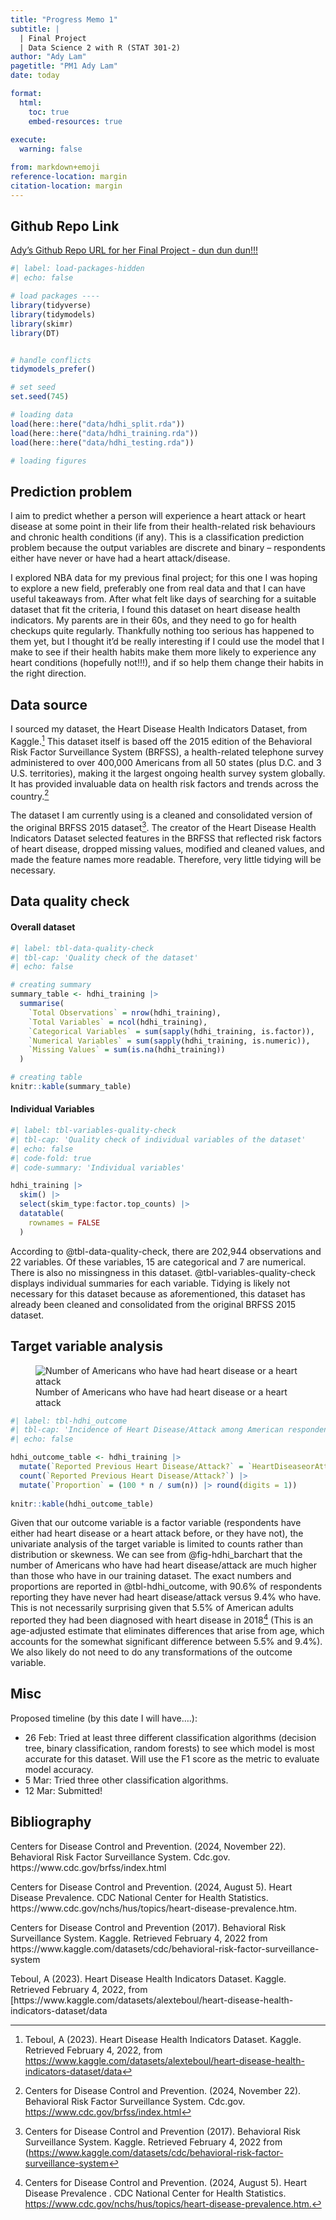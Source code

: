 ```yaml
---
title: "Progress Memo 1"
subtitle: |
  | Final Project 
  | Data Science 2 with R (STAT 301-2)
author: "Ady Lam"
pagetitle: "PM1 Ady Lam"
date: today

format:
  html:
    toc: true
    embed-resources: true
    
execute:
  warning: false

from: markdown+emoji 
reference-location: margin
citation-location: margin
---
```


::: {.callout-tip icon=false}

## Github Repo Link
[Ady's Github Repo URL for her Final Project - dun dun dun!!!](https://github.com/stat301-2-2025-winter/final-project-2-adylam00.git)

:::


```r
#| label: load-packages-hidden
#| echo: false

# load packages ----
library(tidyverse)
library(tidymodels)
library(skimr)
library(DT)


# handle conflicts
tidymodels_prefer()

# set seed
set.seed(745)

# loading data
load(here::here("data/hdhi_split.rda"))
load(here::here("data/hdhi_training.rda"))
load(here::here("data/hdhi_testing.rda"))

# loading figures

```
## Prediction problem
I aim to predict whether a person will experience a heart attack or heart disease at some point in their life from their health-related risk behaviours and chronic health conditions (if any). This is a classification prediction problem because the output variables are discrete and binary – respondents either have never or have had a heart attack/disease.

I explored NBA data for my previous final project; for this one I was hoping to explore a new field, preferably one from real data and that I can have useful takeaways from. After what felt like days of searching for a suitable dataset that fit the criteria, I found this dataset on heart disease health indicators. My parents are in their 60s, and they need to go for health checkups quite regularly. Thankfully nothing too serious has happened to them yet, but I thought it'd be really interesting if I could use the model that I make to see if their health habits make them more likely to experience any heart conditions (hopefully not!!!), and if so help them change their habits in the right direction. 


## Data source

I sourced my dataset, the Heart Disease Health Indicators Dataset, from Kaggle.^[Teboul, A (2023). Heart Disease Health Indicators Dataset. Kaggle. Retrieved February 4, 2022, from [https://www.kaggle.com/datasets/alexteboul/heart-disease-health-indicators-dataset/data](https://www.kaggle.com/datasets/alexteboul/heart-disease-health-indicators-dataset/data)] This dataset itself is based off the 2015 edition of the Behavioral Risk Factor Surveillance System (BRFSS), a health-related telephone survey administered to over 400,000 Americans from all 50 states (plus D.C. and 3 U.S. territories), making it the largest ongoing health survey system globally. It has provided invaluable data on health risk factors and trends across the country.^[Centers for Disease Control and Prevention. (2024, November 22). Behavioral Risk Factor Surveillance System. Cdc.gov. [https://www.cdc.gov/brfss/index.html](https://www.cdc.gov/brfss/index.html)]

The dataset I am currently using is a cleaned and consolidated version of the original BRFSS 2015 dataset^[Centers for Disease Control and Prevention (2017). Behavioral Risk Surveillance System. Kaggle. Retrieved February 4, 2022 from ([https://www.kaggle.com/datasets/cdc/behavioral-risk-factor-surveillance-system](https://www.kaggle.com/datasets/cdc/behavioral-risk-factor-surveillance-system)]. The creator of the Heart Disease Health Indicators Dataset selected features in the BRFSS that reflected risk factors of heart disease, dropped missing values, modified and cleaned values, and made the feature names more readable. Therefore, very little tidying will be necessary.



## Data quality check

::: {.panel-tabset}

#### Overall dataset

```r
#| label: tbl-data-quality-check
#| tbl-cap: 'Quality check of the dataset'
#| echo: false

# creating summary 
summary_table <- hdhi_training |>
  summarise(
    `Total Observations` = nrow(hdhi_training),
    `Total Variables` = ncol(hdhi_training),
    `Categorical Variables` = sum(sapply(hdhi_training, is.factor)),
    `Numerical Variables` = sum(sapply(hdhi_training, is.numeric)),
    `Missing Values` = sum(is.na(hdhi_training))
  )

# creating table
knitr::kable(summary_table)
```


#### Individual Variables

```r
#| label: tbl-variables-quality-check
#| tbl-cap: 'Quality check of individual variables of the dataset'
#| echo: false
#| code-fold: true
#| code-summary: 'Individual variables'

hdhi_training |>
  skim() |>
  select(skim_type:factor.top_counts) |>
  datatable(
    rownames = FALSE
  ) 
```


::: 

According to @tbl-data-quality-check, there are 202,944 observations and 22 variables. Of these variables, 15 are categorical and 7 are numerical. There is also no missingness in this dataset. @tbl-variables-quality-check displays individual summaries for each variable. Tidying is likely not necessary for this dataset because as aforementioned, this dataset has already been cleaned and consolidated from the original BRFSS 2015 dataset. 



## Target variable analysis

![Number of Americans who have had heart disease or a heart attack](../figures/hdhi_barchart.png){#fig-hdhi_barchart}

```r
#| label: tbl-hdhi_outcome
#| tbl-cap: 'Incidence of Heart Disease/Attack among American respondents'
#| echo: false

hdhi_outcome_table <- hdhi_training |>
  mutate(`Reported Previous Heart Disease/Attack?` = `HeartDiseaseorAttack`) |>
  count(`Reported Previous Heart Disease/Attack?`) |>
  mutate(`Proportion` = (100 * n / sum(n)) |> round(digits = 1)) 
  
knitr::kable(hdhi_outcome_table)

```

Given that our outcome variable is a factor variable (respondents have either had heart disease or a heart attack before, or they have not), the univariate analysis of the target variable is limited to counts rather than distribution or skewness. We can see from @fig-hdhi_barchart that the number of Americans who have had heart disease/attack are much higher than those who have in our training dataset. The exact numbers and proportions are reported in @tbl-hdhi_outcome, with 90.6% of respondents reporting they have never had heart disease/attack versus 9.4% who have. This is not necessarily surprising given that 5.5% of American adults reported they had been diagnosed with heart disease in 2018^[Centers for Disease Control and Prevention. (2024, August 5). Heart Disease Prevalence . CDC National Center for Health Statistics. [https://www.cdc.gov/nchs/hus/topics/heart-disease-prevalence.htm.](https://www.cdc.gov/nchs/hus/topics/heart-disease-prevalence.htm#:~:text=The%20age%2Dadjusted%20prevalence%20of%20heart%20disease%20in%20men%20decreased,women%20reported%20having%20heart%20disease.)] (This is an age-adjusted estimate that eliminates differences that arise from age, which accounts for the somewhat significant difference between 5.5% and 9.4%). We also likely do not need to do any transformations of the outcome variable. 

## Misc
Proposed timeline (by this date I will have....): 

- 26 Feb: Tried at least three different classification algorithms (decision tree, binary classification, random forests) to see which model is most accurate for this dataset.  Will use the F1 score as the metric to evaluate model accuracy. 
- 5 Mar: Tried three other classification algorithms.
- 12 Mar: Submitted!


## Bibliography
Centers for Disease Control and Prevention. (2024, November 22). Behavioral Risk Factor Surveillance System. Cdc.gov. https://www.cdc.gov/brfss/index.html

Centers for Disease Control and Prevention. (2024, August 5). Heart Disease Prevalence. CDC National Center for Health Statistics. https://www.cdc.gov/nchs/hus/topics/heart-disease-prevalence.htm.

Centers for Disease Control and Prevention (2017). Behavioral Risk Surveillance System. Kaggle. Retrieved February 4, 2022 from https://www.kaggle.com/datasets/cdc/behavioral-risk-factor-surveillance-system

Teboul, A (2023). Heart Disease Health Indicators Dataset. Kaggle. Retrieved February 4, 2022, from [https://www.kaggle.com/datasets/alexteboul/heart-disease-health-indicators-dataset/data
